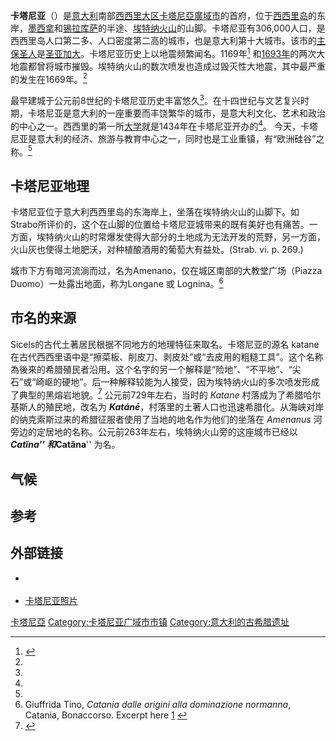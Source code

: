 {{Infobox Comune italiano
| name                = 卡塔尼亚
| official_name       =  
| native_name         = Catania
| image_skyline       = Collage Catania.jpg
| imagesize           = 
| image_alt           = 
| image_caption       = 卡塔尼亚景致
| image_flag          = Flag of Catania.svg
| flag_size           = 125px
| shield_size         = 75px
| image_map           = 
| map_alt             = 
| map_caption         = 
| pushpin_label_position = 
| pushpin_map_alt     = 
| latd  = 37 |latm  = 30 |lats  = 0 |latNS  = N
| longd = 15 |longm = 5 |longs =  25 |longEW = E 
| coordinates_type    = region:IT-CT_type:city(300601)
| coordinates_display = title
| coordinates_footnotes = 
| region              = [[西西里岛|西西里大区]]
| province            = [[卡塔尼亞廣域市|卡塔尼亞廣域市]]
| frazioni            = San Giovanni Galermo
| mayor_party         = 
| mayor               = Raffaele Stancanelli
| area_footnotes      = 
| area_total_km2      = 180.88
| population_footnotes = 
| population_total    = 296303
| population_as_of    = 2009年3月31日
| pop_density_footnotes = 
| population_demonym  = Catanesi
| elevation_footnotes = 
| elevation_m         = 7
| twin1               = 
| twin1_country       = 
| saint               = [[Agatha_of_Sicily|St. Agatha]]
| day                 = February 5
| postal_code         = 95100
| area_code           = 095
| website             = {{official|https://www.comune.catania.it/}}
| footnotes           = 
}}
'''卡塔尼亚'''（{{lang-it|Catania}}）是[[意大利|意大利]]南部[[西西里岛|西西里大区]][[卡塔尼亞廣域市|卡塔尼亞廣域市]]的首府，位于[[西西里岛|西西里岛]]的东岸，[[墨西拿|墨西拿]]和[[锡拉库萨|锡拉库萨]]的半途、[[埃特纳火山|埃特纳火山]]的山脚。卡塔尼亚有306,000人口，是西西里岛人口第二多、人口密度第二高的城市，也是意大利第十大城市。该市的[[主保圣人|主保圣人]]是[[圣亚加大|圣亚加大]]。卡塔尼亚历史上以地震频繁闻名。1169年<ref name="travelplan.it">{{cite web |url=http://www.travelplan.it/catania_guide_history_culture.htm |title=Catania history – Catania culture – Catania – attractions in Catania – art Catania – history guide Catania – Italy Katane |publisher=Travelplan.it |date= |accessdate=2010-06-01 |archive-date=2020-09-22 |archive-url=https://web.archive.org/web/20200922150638/http://www.travelplan.it/catania_guide_history_culture.htm |dead-url=no }}</ref> 和[[1693年西西里地震|1693年]]的两次大地震都曾将城市摧毁。埃特纳火山的数次喷发也造成过毁灭性大地震，其中最严重的发生在1669年。<ref name="travelplan.it"/>

最早建城于公元前8世纪的卡塔尼亚历史丰富悠久<ref name="travelplan.it"/>。在十四世纪与文艺复兴时期，卡塔尼亚是意大利的一座重要而丰饶繁华的城市，是意大利文化、艺术和政治的中心之一。西西里的第一所[[卡塔尼亚大学|大学]]就是1434年在卡塔尼亚开办的<ref name="travelplan.it"/>。 今天，卡塔尼亚是意大利的经济、旅游与教育中心之一，同时也是工业重镇，有“欧洲硅谷”之称。<ref name="travelplan.it"/>

==卡塔尼亚地理==
卡塔尼亚位于意大利西西里岛的东海岸上，坐落在埃特纳火山的山脚下。如Strabo所评价的，这个在山脚的位置给卡塔尼亚城带来的既有美好也有痛苦。一方面，埃特纳火山的时常爆发使得大部分的土地成为无法开发的荒野，另一方面，火山灰也使得土地肥沃，对种植酿酒用的葡萄大有益处。(Strab. vi. p. 269.)

城市下方有暗河流淌而过，名为Amenano，仅在城区南部的大教堂广场（Piazza Duomo）一处露出地面，称为Longane 或 Lognina。<ref>Giuffrida Tino, ''Catania dalle origini alla dominazione normanna'', Catania, Bonaccorso. Excerpt here {{it icon}} [http://www.cataniaperte.com/cronologia/saggi/topografia_antica.pdf] {{Wayback|url=http://www.cataniaperte.com/cronologia/saggi/topografia_antica.pdf |date=20210224131521 }}</ref>

==市名的来源==
Sicels的古代土著居民根据不同地方的地理特征来取名。卡塔尼亚的源名 katane 在古代西西里语中是“擦菜板、削皮刀、剥皮处”或“去皮用的粗糙工具”。这个名称為後來的希腊殖民者沿用。这个名字的另一个解释是“险地”、“不平地”、“尖石”或“崎岖的硬地”。后一种解释较能为人接受，因为埃特纳火山的多次喷发形成了典型的黑熔岩地貌。<ref>{{cite web |url=http://sicilia.indettaglio.it/eng/comuni/ct/catania/catania.html |title=The meaning of the name Catania |publisher=Sicilia.indettaglio.it |date=2006-11-04 |accessdate=2011-04-05 |archive-date=2021-02-24 |archive-url=https://web.archive.org/web/20210224125511/http://sicilia.indettaglio.it/eng/comuni/ct/catania/catania.html |dead-url=no }}</ref> 公元前729年左右，当时的 ''Katane'' 村落成为了希腊哈尔基斯人的殖民地，改名为 '''''Katánē'''''，村落里的土著人口也迅速希腊化。从海峡对岸的纳克索斯过来的希腊征服者使用了当地的地名作为他们的坐落在 ''Amenanus'' 河旁边的定居地的名称。公元前263年左右，埃特纳火山旁的这座城市已经以 '''''Catĭna''''' 和 '''''Catăna''''' 为名。

==气候==
{{Weather box
|location = 西西里岛，卡塔尼亚
|metric first = yes
|single line = yes
|Jan high C = 15.8
|Feb high C = 16.4
|Mar high C = 17.8
|Apr high C = 20.3
|May high C = 24.2
|Jun high C = 28.3
|Jul high C = 31.7
|Aug high C = 32.0
|Sep high C = 29.1
|Oct high C = 24.7
|Nov high C = 20.3
|Dec high C = 16.8
|year high C = 23.12
|Jan mean C = 10.6
|Feb mean C = 10.9
|Mar mean C = 12.2
|Apr mean C = 14.3
|May mean C = 17.9
|Jun mean C = 22.0
|Jul mean C = 25.1
|Aug mean C = 25.6
|Sep mean C = 23.1
|Oct mean C = 19.2
|Nov mean C = 15.0
|Dec mean C = 11.8
|year mean C = 17.31
|Jan low C = 5.3
|Feb low C = 5.4
|Mar low C = 6.5
|Apr low C = 8.3
|May low C = 11.6
|Jun low C = 15.6
|Jul low C = 18.5
|Aug low C = 19.2
|Sep low C = 17.1
|Oct low C = 13.7
|Nov low C = 9.7
|Dec low C = 6.7
|year low C = 11.47
|Jan precipitation mm = 74.8
|Feb precipitation mm = 52.6
|Mar precipitation mm = 46.0
|Apr precipitation mm = 35.4
|May precipitation mm = 19.2
|Jun precipitation mm = 6.0
|Jul precipitation mm = 5.0
|Aug precipitation mm = 8.9
|Sep precipitation mm = 45.0
|Oct precipitation mm = 106.1
|Nov precipitation mm = 62.3
|Dec precipitation mm = 85.9
|year precipitation mm = 547.2
|Jan precipitation days = 7.6
|Feb precipitation days = 6.7
|Mar precipitation days = 6.4
|Apr precipitation days = 4.6
|May precipitation days = 2.5
|Jun precipitation days = 1.0
|Jul precipitation days = 0.5
|Aug precipitation days = 1.5
|Sep precipitation days = 3.4
|Oct precipitation days = 6.6
|Nov precipitation days = 5.4
|Dec precipitation days = 8.2
|year precipitation days = 54.4
|unit precipitation days = 1 mm
|source 1 = Hong Kong Observatory<ref>[http://www.hko.gov.hk/wxinfo/climat/world/eng/europe/iy_al/catania_e.htm "Climatological Information for Catania, Italy"] {{WebCite|url=https://www.webcitation.org/65IgA6unw?url=http://www.hko.gov.hk/wxinfo/climat/world/eng/europe/iy_al/catania_e.htm |date=20120208140217 |dateformat=iso }} - Hong Kong Observatory</ref>
|date=2010年8月}}

==参考==
{{reflist|colwidth=30em}}

== 外部链接 ==
{{commonscat|Catania}}
* {{Official site|https://www.comune.catania.it/}} {{it}}
* [https://web.archive.org/web/20070402021218/http://www.worldphototour.org/italy/sicily/catania/index.asp 卡塔尼亚照片]

{{卡塔尼亞廣域市市鎮}}
{{Authority control}}

[[Category:卡塔尼亞|]]
[[Category:卡塔尼亚广域市市镇|Category:卡塔尼亚广域市市镇]]
[[Category:意大利的古希腊遗址|Category:意大利的古希腊遗址]]